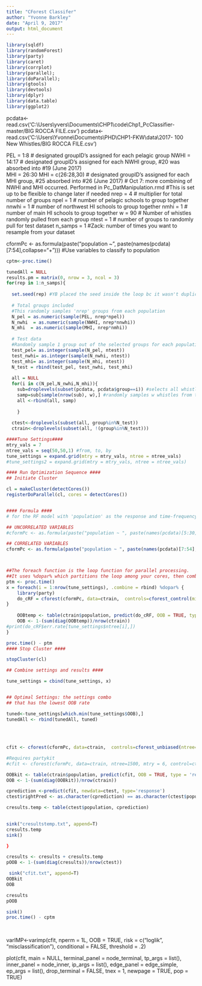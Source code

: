```yaml
---
title: "CForest Classifer"
author: "Yvonne Barkley"
date: "April 9, 2017"
output: html_document
---
```


```r
library(sqldf)
library(randomForest)
library(party)
library(caret)
library(corrplot)
library(parallel); 
library(doParallel);
library(gtools)
library(devtools) 
library(dplyr)
library(data.table)
library(ggplot2)


```


pcdata<-read.csv('C:\\Users\\yvers\\Documents\\CHP1\\code\\Chp1_PcClassifier-master/BIG ROCCA FILE.csv')
pcdata<-read.csv('C:\\Users\\Yvonne\\Documents\\PHD\\CHP1-FKW\\data\\2017- 100 New Whistles/BIG ROCCA FILE.csv')

PEL = 1:8                # designated groupID's assigned for each pelagic group 
NWHI  = 14:17   # designated groupID's assigned for each NWHI group, #20 was absorbed into #19 (June 2017)     
MHI = 26:30
MHI = c(26:28,30)    # designated groupID's assigned for each MHI group, #25 absorbed into #26 (June 2017) 
                              # Oct 7: more combining of NWHI and MHI occurred. Performed in Pc_DatManipulation.rmd
#This is set up to be flexible to change later if needed
nrep  = 4           # multiplier for total number of groups
npel  = 1           # number of pelagic schools to group together
nnwhi = 1           # number of northwest HI schools to group together
nmhi  = 1           # number of main HI schools to group together
w = 90              # Number of whistles randomly pulled from each group 
ntest = 1           # number of groups to randomly pull for test dataset
n_samps = 1        #Zack: number of times you want to resample from your dataset

cformPc <- as.formula(paste("population ~ ", paste(names(pcdata)[7:54],collapse="+"))) #Use variables to classify to population
```r
cptm<-proc.time()

tunedAll = NULL
results.pm = matrix(0, nrow = 3, ncol = 3)
for(rep in 1:n_samps){ 
  
  set.seed(rep) #YB placed the seed inside the loop bc it wasn't duplicating trees
  
  # Total groups included
  #This randomly samples 'nrep' groups from each population
  N_pel = as.numeric(sample(PEL, nrep*npel))
  N_nwhi  = as.numeric(sample(NWHI, nrep*nnwhi))
  N_mhi  = as.numeric(sample(MHI, nrep*nmhi))
  
  # Test data 
  #Randomly sample 1 group out of the selected groups for each population to be included in the test dataset later
  test_pel= as.integer(sample(N_pel, ntest))
  test_nwhi= as.integer(sample(N_nwhi, ntest))
  test_mhi= as.integer(sample(N_mhi, ntest))
  N_test = rbind(test_pel, test_nwhi, test_mhi)
  
  all = NULL
  for(i in c(N_pel,N_nwhi,N_mhi)){
    sub=droplevels(subset(pcdata, pcdata$group==i)) #selects all whistles from the randomly selected groups, drops empty levels too
    samp=sub[sample(nrow(sub), w),] #randomly samples w whistles from the 50 or more whistles
    all <-rbind(all, samp)
    
    }
  
  ctest<-droplevels(subset(all, group%in%N_test))
  ctrain<-droplevels(subset(all, !(group%in%N_test)))

####Tune Settings####
mtry_vals = 7 
ntree_vals = seq(50,50,1) #from, to, by
tune_settings = expand.grid(mtry = mtry_vals, ntree = ntree_vals)
#tune_settings2 = expand.grid(mtry = mtry_vals, ntree = ntree_vals)

#### Run Optimization Sequence ####
## Initiate Cluster

cl = makeCluster(detectCores())
registerDoParallel(cl, cores = detectCores())


#### Formula ####
# for the RF model with 'population' as the response and time-frequency measurements 

## UNCORRELATED VARIABLES
#cformPc <- as.formula(paste("population ~ ", paste(names(pcdata)[5:30],collapse="+")))

## CORRELATED VARIABLES
cformPc <- as.formula(paste("population ~ ", paste(names(pcdata)[7:54],collapse="+"))) #Use variables to classify to population



##The foreach function is the loop function for parallel processing. 
##It uses %dopar% which partitions the loop among your cores, then combines each output using the .combine argument. 
ptm <- proc.time()
x = foreach(i = 1:nrow(tune_settings), .combine = rbind) %dopar% { 
    library(party)
    do_cRF = cforest(cformPc, data=ctrain,  controls=cforest_control(mincriterion = 0, ntree=tune_settings$ntree[i], mtry = tune_settings$mtry[i], minsplit = 4L, minbucket = 2L))
}
    
    OOBtemp <- table(ctrain$population, predict(do_cRF, OOB = TRUE, type = 'response'))
    OOB <- 1-(sum(diag(OOBtemp))/nrow(ctrain)) 
#print(do_cRF$err.rate[tune_settings$ntree[i],])
}

proc.time() - ptm
#### Stop Cluster ####

stopCluster(cl)

## Combine settings and results ####

tune_settings = cbind(tune_settings, x)


## Optimal Settings: the settings combo
## that has the lowest OOB rate

tuned<-tune_settings[which.min(tune_settings$OOB),]
tunedAll <- rbind(tunedAll, tuned)    
  
  
  
  
cfit <- cforest(cformPc, data=ctrain,  controls=cforest_unbiased(ntree=2000, mtry = 7))

#Requires partykit
#cfit <- cforest(cformPc, data=ctrain, ntree=1500, mtry = 6, control=ctree_control(mincriterion = 0, minsplit = 4L, minbucket = 2L))

OOBkit <- table(ctrain$population, predict(cfit, OOB = TRUE, type = 'response')) 
OOB <- 1-(sum(diag(OOBkit))/nrow(ctrain)) 

cprediction <-predict(cfit, newdata=ctest, type='response')
ctest$rightPred <- as.character(cprediction) == as.character(ctest$population)

cresults.temp <- table(ctest$population, cprediction)

 
sink("cresultstemp.txt", append=T)
cresults.temp
sink()

}

cresults <- cresults + cresults.temp
pOOB <- 1-(sum(diag(cresults))/nrow(ctest))

 sink("cfit.txt", append=T)
OOBkit
OOB

cresults
pOOB

sink() 
proc.time() - cptm
 
 

``` 
 varIMP<-varimp(cfit, nperm = 1L, OOB = TRUE, risk = c("loglik", "misclassification"),
conditional = FALSE, threshold = .2)
 
 
 
 
 plot(cfit, main = NULL,
    terminal_panel = node_terminal, tp_args = list(),
    inner_panel = node_inner, ip_args = list(),
    edge_panel = edge_simple, ep_args = list(),
    drop_terminal = FALSE, tnex = 1,
    newpage = TRUE, pop = TRUE)
 
 
 
 
 
 